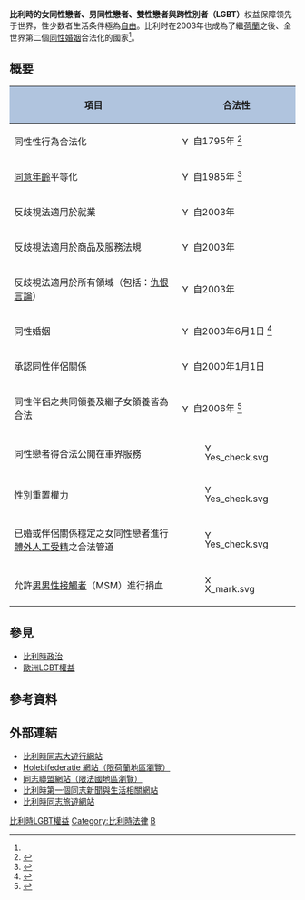 {{legal}}
{{Infobox LGBT rights
| location_header = 比利時
| image = LGBT flag map of Belgium.svg
| caption = 虹色比利时
| legal_status = 自1795年合法化<br/>同意年齡自1985年平等化
| gender_identity_expression = –
| recognition_of_relationships = [[比利時同性婚姻|同性婚姻]] (自2003年)
| adoption     = 同性伴侶和異性伴侶享有平等收養權利
| military     = 男女同性戀者可在軍中公開性向
| discrimination_protections = 性傾向保障 ([[#反歧視保障|見下方]])
}}

'''比利時的女同性戀者、男同性戀者、雙性戀者與跨性別者（LGBT）'''权益保障领先于世界，性少数者生活条件極為[[自由主義|自由]]。比利时在2003年也成為了繼[[荷蘭同性婚姻|荷蘭]]之後、全世界第二個[[同性婚姻|同性婚姻]]合法化的國家<ref name="Schutter and Waaldijk" />。

== 概要 ==
{| class="wikitable" border="1" cellpadding="5" style="font-size: 90%;"
! style="background: #B0C4DE;"| 項目
! style="background: #B0C4DE;"| 合法性
|-
| 同性性行為合法化
| [[Image:Yes_check.svg|15px]] 自1795年 <ref name="ILGA 2010">{{cite web|url=http://old.ilga.org/Statehomophobia/ILGA_State_Sponsored_Homophobia_2010.pdf |title=State-sponsored Homophobia - A world survey of laws prohibiting same sex activity between consenting adults |work=ILGA |editor=Daniel Ottosson |date=2010 |accessdate=2011-04-19 |language=en |deadurl=yes |archiveurl=https://web.archive.org/web/20101122235101/http://old.ilga.org/Statehomophobia/ILGA_State_Sponsored_Homophobia_2010.pdf |archivedate=2010-11-22 }}</ref>
|-
| [[同意年齡|同意年齡]]平等化
| [[Image:Yes_check.svg|15px]] 自1985年 <ref>{{cite web |url=http://193.191.208.6/cgi_loi/loi_F.pl?cn=1867060801 |title=CODE PENAL |work=belgiquelex.be |date= |accessdate=2011-04-19 |language=fr |archive-date=2011-08-10 |archive-url=https://web.archive.org/web/20110810152127/http://193.191.208.6/cgi_loi/loi_F.pl?cn=1867060801 |dead-url=yes }}</ref>
|-
| 反歧視法適用於就業
| [[Image:Yes_check.svg|15px]] 自2003年
|-
| 反歧視法適用於商品及服務法規
| [[Image:Yes_check.svg|15px]] 自2003年
|-
| 反歧視法適用於所有領域（包括：[[仇恨言論|仇恨言論]]）
| [[Image:Yes_check.svg|15px]] 自2003年
|-
| 同性婚姻
| [[Image:Yes_check.svg|15px]] 自2003年6月1日 <ref name="Schutter and Waaldijk">{{cite web |author=Olivier De Schutter, Kees Waaldijk |url=https://same-sex.web.ined.fr/pdf/DocTrav125/05Doc125Belgium.pdf |title=Major legal consequences of marriage, cohabitation and registered partnership for different-sex and same-sex partners in Belgium |date= |accessdate=2011-04-19 |language=en |archive-date=2017-07-06 |archive-url=https://web.archive.org/web/20170706144722/https://same-sex.web.ined.fr/pdf/DocTrav125/05Doc125Belgium.pdf |dead-url=no }}</ref>
|-
| 承認同性伴侶關係
| [[Image:Yes_check.svg|15px]] 自2000年1月1日
|-
| 同性伴侶之共同領養及繼子女領養皆為合法
| [[Image:Yes_check.svg|15px]] 自2006年 <ref>{{cite web |url=http://news.bbc.co.uk/2/hi/europe/4929604.stm |title=Belgium passes gay adoption law |work=[[BBC_News|BBC News]] |date=2006-04-21 |accessdate=2011-04-19 |language=en |archive-date=2018-10-28 |archive-url=https://web.archive.org/web/20181028230951/http://news.bbc.co.uk/2/hi/europe/4929604.stm |dead-url=no }}</ref>
|-
| 同性戀者得合法公開在軍界服務
| [[Image:Yes_check.svg|15px]] 
|-
| 性別重置權力
| [[Image:Yes_check.svg|15px]] 
|-
| 已婚或伴侶關係穩定之女同性戀者進行[[體外人工受精|體外人工受精]]之合法管道
| [[Image:Yes_check.svg|15px]] 
|-
| 允許[[男男性接觸者|男男性接觸者]]（MSM）進行捐血
| [[Image:X_mark.svg|15px]] 
|}

== 參見 ==
{{portal box|LGBT|比利時}}
* [[比利時政治|比利時政治]]
* [[歐洲LGBT權益|歐洲LGBT權益]]

== 參考資料 ==
{{reflist|2}}

== 外部連結 ==
{{commons category|LGBT in Belgium}}
*[http://www.blgp.be/ 比利時同志大遊行網站] {{Wayback|url=http://www.blgp.be/ |date=20210126012713 }}
*[http://www.holebifederatie.be/ Holebifederatie 網站（限荷蘭地區瀏覽）] {{Wayback|url=http://www.holebifederatie.be/ |date=20090615065543 }}
*[https://web.archive.org/web/20110501024419/http://www.fagl.be/ 同志聯盟網站（限法國地區瀏覽）]
*[https://web.archive.org/web/20080306005848/http://www.gaybelgium.be/ 比利時第一個同志新聞與生活相關網站]
*[https://web.archive.org/web/20141217042600/http://gaybelgium.eu/ 比利時同志旅遊網站]

{{LGBT rights in Europe}}

[[Category:比利時LGBT權益|]]
[[Category:比利時法律|Category:比利時法律]]
[[Category:欧洲各国LGBT权益|B]]